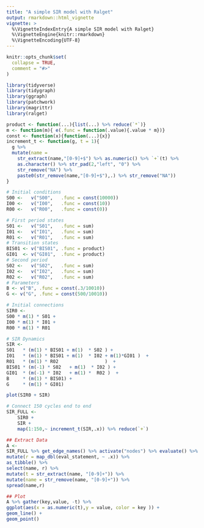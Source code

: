```yaml
---
title: "A simple SIR model with Ralget"
output: rmarkdown::html_vignette
vignette: >
  %\VignetteIndexEntry{A simple SIR model with Ralget}
  %\VignetteEngine{knitr::rmarkdown}
  %\VignetteEncoding{UTF-8}
---
```


```r
knitr::opts_chunk$set(
  collapse = TRUE,
  comment = "#>"
)
```

```r
library(tidyverse)
library(tidygraph)
library(ggraph)
library(patchwork)
library(magrittr)
library(ralget)
```

```r
product <- function(...){list(...) %>% reduce(`*`)}
m <- function(m){ e(.func = function(.value){.value * m})}
const <- function(x){function(...){x}}
increment_t <- function(g, t = 1){
  g %>% 
  mutate(name = 
    str_extract(name,"[0-9]+$") %>% as.numeric() %>% `+`(t) %>% 
    as.character() %>% str_pad(2,"left", "0") %>% 
    str_remove("NA") %>% 
    paste0(str_remove(name,"[0-9]+$"),.) %>% str_remove("NA"))
}
```



```r
# Initial conditions
S00 <-   v("S00",   .func = const(10000))
I00 <-   v("I00",   .func = const(10))
R00 <-   v("R00",   .func = const(0))

# First period states 
S01 <-   v("S01",   .func = sum)
I01 <-   v("I01",   .func = sum)
R01 <-   v("R01",   .func = sum)
# Transition states 
BIS01 <- v("BIS01", .func = product)
GI01  <- v("GI01",  .func = product)
# Second period
S02 <-   v("S02",   .func = sum)
I02 <-   v("I02",   .func = sum)
R02 <-   v("R02",   .func = sum)
# Parameters 
B <- v("B", .func = const(.3/10010))
G <- v("G", .func = const(500/10010))
```


```r
# Initial connections
SIR0 <-
S00 * m(1) * S01 + 
I00 * m(1) * I01 + 
R00 * m(1) * R01 

# SIR Dynamics 
SIR <- 
S01   * (m(1) * BIS01 + m(1)  * S02 ) +
I01   * (m(1) * BIS01 + m(1)  * I02 + m(1)*GI01 )  +
R01   * (m(1) * R02                 )  +
BIS01 * (m(-1) * S02   + m(1)  * I02 ) + 
GI01  * (m(-1) * I02   + m(1) *  R02 )  +
B     * (m(1) * BIS01) +
G     * (m(1) * GI01)

plot(SIR0 + SIR)
```


```r
# Connect 150 cycles end to end
SIR_FULL <- 
    SIR0 + 
    SIR + 
    map(1:150,~ increment_t(SIR,.x)) %>% reduce(`+`)
```



```r
## Extract Data
A <- 
SIR_FULL %>% get_edge_names() %>% activate("nodes") %>% evaluate() %>%
mutate(r = map_dbl(eval_statement, ~ .x)) %>% 
as_tibble() %>% 
select(name, r) %>% 
mutate(t = str_extract(name, "[0-9]+")) %>% 
mutate(name = str_remove(name, "[0-9]+")) %>% 
spread(name,r)

## Plot
A %>% gather(key,value, -t) %>% 
ggplot(aes(x = as.numeric(t),y = value, color = key )) + 
geom_line() + 
geom_point()
```



















